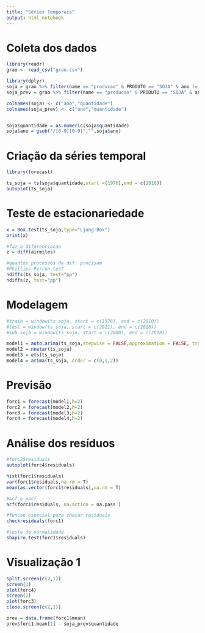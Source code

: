 ---
title: "Séries Temporais"
output: html_notebook
---

# Coleta dos dados

```{r}
library(readr)
grao <- read_csv("grao.csv")

library(dplyr)
soja = grao %>% filter(name == "producao" & PRODUTO == "SOJA" & ano != '2019/20 Previsão (¹)') %>% select(ano,rend)
soja_prev = grao %>% filter(name == "producao" & PRODUTO == "SOJA" & ano == '2019/20 Previsão (¹)') %>% select(ano,rend)

colnames(soja) <- c("ano","quantidade")
colnames(soja_prev) <- c("ano","quantidade")


soja$quantidade = as.numeric(soja$quantidade)
soja$ano = gsub("/[0-9][0-9]","",soja$ano)
```

# Criação da séries temporal

```{r}
library(forecast)

ts_soja = ts(soja$quantidade,start =(1976),end = c(2018))
autoplot(ts_soja)
```

# Teste de estacionariedade

```{r}
x = Box.test(ts_soja,type="Ljung-Box")
print(x)

#faz a diferenciacao
z = diff(airmiles)

#quantos processos de dif. precisam
#Phillips-Perron test
ndiffs(ts_soja, test="pp")
ndiffs(z, test="pp")
```

# Modelagem

```{r}
#train = window(ts_soja, start = c(1976), end = c(2010))
#test = window(ts_soja, start = c(2011), end = c(2018))
#sub_soja = window(ts_soja, start = c(2000), end = c(2018))

model1 = auto.arima(ts_soja,stepwise = FALSE,approximation = FALSE, trace = TRUE)
model2 = nnetar(ts_soja)
model3 = ets(ts_soja)
model4 = arima(ts_soja, order = c(0,1,2))
```

# Previsão

```{r}
forc1 = forecast(model1,h=2)
forc2 = forecast(model2,h=2)
forc3 = forecast(model3,h=2)
forc4 = forecast(model4,h=2)
```

# Análise dos resíduos

```{r}
#forc2$residuals
autoplot(forc4$residuals)

hist(forc1$residuals)
var(forc1$residuals,na.rm = T)
mean(as.vector(forc1$residuals),na.rm = T)

#acf e pacf
acf(forc1$residuals, na.action = na.pass )

#funcao especial para checar residuais
checkresiduals(forc1)

#teste de normalidade
shapiro.test(forc1$residuals)
```

# Visualização 1

```{r}
split.screen(c(2,1))
screen(1)
plot(forc4)
screen(2)
plot(forc3)
close.screen(c(2,1))

prev = data.frame(forc1$mean)
prev$forc1.mean[1] - soja_prev$quantidade
```




